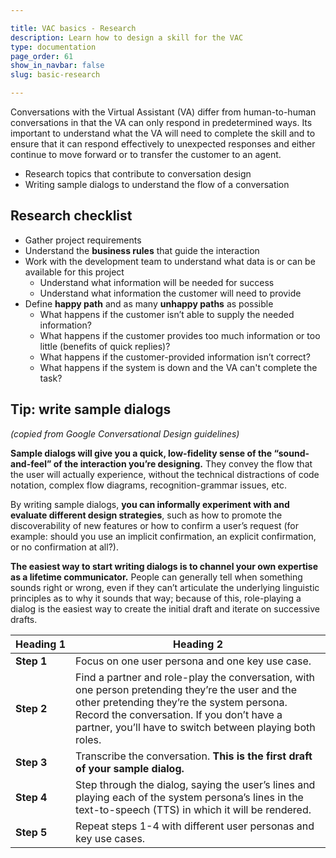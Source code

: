 ```yaml
---

title: VAC basics - Research
description: Learn how to design a skill for the VAC
type: documentation
page_order: 61
show_in_navbar: false
slug: basic-research

---
```



Conversations with the Virtual Assistant (VA) differ from human-to-human conversations in that the VA can only respond in predetermined ways. Its important to understand what the VA will need to complete the skill and to ensure that it can respond effectively to unexpected responses and either continue to move forward or to transfer the customer to an agent.

<Notification headerText="What your will learn in this section" textColor="#333366" icon="learn" backgroundColor="#eeeeff">

- Research topics that contribute to conversation design
- Writing sample dialogs to understand the flow of a conversation

</Notification>

## Research checklist

- Gather project requirements
- Understand the **business rules** that guide the interaction
- Work with the development team to understand what data is or can be available for this project
  - Understand what information will be needed for success
  - Understand what information the customer will need to provide
- Define **happy path** and as many **unhappy paths** as possible 
  - What happens if the customer isn’t able to supply the needed information?
  - What happens if the customer provides too much information or too little (benefits of quick replies)?
  - What happens if the customer-provided information isn’t correct?
  - What happens if the system is down and the VA can't complete the task?

## Tip: write sample dialogs

*(copied from Google Conversational Design guidelines)*

**Sample dialogs will give you a quick, low-fidelity sense of the “sound-and-feel” of the interaction you’re designing.** They convey the flow that the user will actually experience, without the technical distractions of code notation, complex flow diagrams, recognition-grammar issues, etc.

By writing sample dialogs, **you can informally experiment with and evaluate different design strategies**, such as how to promote the discoverability of new features or how to confirm a user’s request (for example: should you use an implicit confirmation, an explicit confirmation, or no confirmation at all?).

**The easiest way to start writing dialogs is to channel your own expertise as a lifetime communicator.** People can generally tell when something sounds right or wrong, even if they can’t articulate the underlying linguistic principles as to why it sounds that way; because of this, role-playing a dialog is the easiest way to create the initial draft and iterate on successive drafts.

| Heading&nbsp;1  | Heading&nbsp;2                                                                                                                                                                                                                                          |
| --------------- | ------------------------------------------------------------------------------------------------------------------------------------------------------------------------------------------------------------------------------------------------------- |
| **Step&nbsp;1** | Focus on one user persona and one key use case.                                                                                                                                                                                                         |
| **Step&nbsp;2** | Find a partner and role-play the conversation, with one person pretending they’re the user and the other pretending they’re the system persona. Record the conversation. If you don’t have a partner, you’ll have to switch between playing both roles. |
| **Step&nbsp;3** | Transcribe the conversation. **This is the first draft of your sample dialog.**                                                                                                                                                                         |
| **Step&nbsp;4** | Step through the dialog, saying the user’s lines and playing each of the system persona’s lines in the text-to-speech (TTS) in which it will be rendered.                                                                                               |
| **Step&nbsp;5** | Repeat steps 1-4 with different user personas and key use cases.                                                                                                                                                                                        |